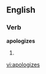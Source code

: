 
==English==

===Verb===
'''apologizes'''

# {{third-person singular of|[[apologize]]}}

[[vi:apologizes]]
